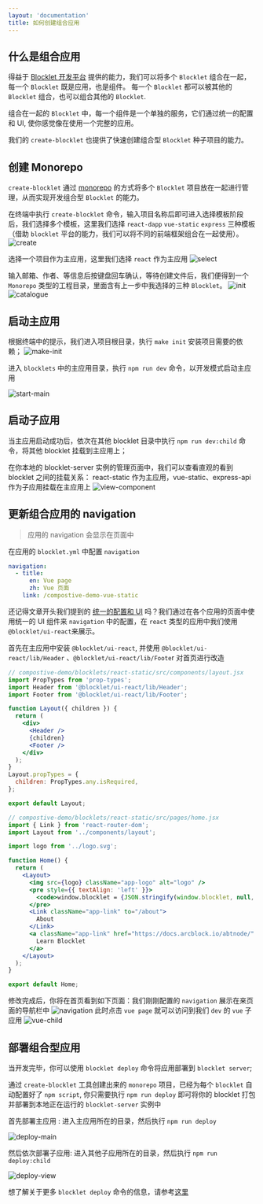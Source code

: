 ```yaml
---
layout: 'documentation'
title: 如何创建组合应用
---
```


## 什么是组合应用

得益于 [Blocklet 开发平台](https://developer.blocklet.io/docs/zh) 提供的能力，我们可以将多个 `Blocklet` 组合在一起，每一个 `Blocklet` 既是应用，也是组件。 每一个 `Blocklet` 都可以被其他的 `Blocklet` 组合，也可以组合其他的 `Blocklet`.

组合在一起的 `Blocklet` 中，每一个组件是一个单独的服务，它们通过统一的配置和 UI, 使你感觉像在使用一个完整的应用。

我们的 `create-blocklet` 也提供了快速创建组合型 `Blocklet` 种子项目的能力。

## 创建 Monorepo

`create-blocklet` 通过 [monorepo](https://en.wikipedia.org/wiki/Monorepo) 的方式将多个 `Blocklet` 项目放在一起进行管理，从而实现开发组合型 `Blocklet` 的能力。

在终端中执行 `create-blocklet` 命令，输入项目名称后即可进入选择模板阶段后，我们选择多个模板，这里我们选择 `react-dapp` `vue-static` `express` 三种模板（借助 `blocklet` 平台的能力，我们可以将不同的前端框架组合在一起使用）。
![create](./image/create.png)

选择一个项目作为主应用，这里我们选择 `react` 作为主应用
![select](./image/select.png)

输入邮箱、作者、等信息后按键盘回车确认，等待创建文件后，我们便得到一个 `Monorepo` 类型的工程目录，里面含有上一步中我选择的三种 `Blocklet`。
![init](./image/init.png)
![catalogue](./image/catalogue.png)

## 启动主应用

根据终端中的提示，我们进入项目根目录，执行 `make init` 安装项目需要的依赖；
![make-init](./image/make-init.png)

进入 `blocklets` 中的主应用目录，执行 `npm run dev` 命令，以开发模式启动主应用

![start-main](./image/start-main.png)

## 启动子应用

当主应用启动成功后，依次在其他 blocklet 目录中执行 `npm run dev:child` 命令，将其他 blocklet 挂载到主应用上；

在你本地的 blocklet-server 实例的管理页面中，我们可以查看直观的看到 blocklet 之间的挂载关系： react-static 作为主应用，vue-static、express-api 作为子应用挂载在主应用上
![view-component](./image/view-component.png)

## 更新组合应用的 navigation

> 应用的 navigation 会显示在页面中

在应用的 `blocklet.yml` 中配置 `navigation`

```yml
navigation:
  - title:
      en: Vue page
      zh: Vue 页面
    link: /compostive-demo-vue-static
```

还记得文章开头我们提到的 [统一的配置和 UI](#什么是组合应用) 吗？我们通过在各个应用的页面中使用统一的 UI 组件来 `navigation` 中的配置，在 `react` 类型的应用中我们使用`@blocklet/ui-react`来展示。

首先在主应用中安装 `@blocklet/ui-react`, 并使用 `@blocklet/ui-react/lib/Header` 、`@blocklet/ui-react/lib/Foote`r 对首页进行改造

```jsx
// compostive-demo/blocklets/react-static/src/components/layout.jsx
import PropTypes from 'prop-types';
import Header from '@blocklet/ui-react/lib/Header';
import Footer from '@blocklet/ui-react/lib/Footer';

function Layout({ children }) {
  return (
    <div>
      <Header />
      {children}
      <Footer />
    </div>
  );
}
Layout.propTypes = {
  children: PropTypes.any.isRequired,
};

export default Layout;
```

```jsx
// compostive-demo/blocklets/react-static/src/pages/home.jsx
import { Link } from 'react-router-dom';
import Layout from '../components/layout';

import logo from '../logo.svg';

function Home() {
  return (
    <Layout>
      <img src={logo} className="app-logo" alt="logo" />
      <pre style={{ textAlign: 'left' }}>
        <code>window.blocklet = {JSON.stringify(window.blocklet, null, 2)}</code>
      </pre>
      <Link className="app-link" to="/about">
        About
      </Link>
      <a className="app-link" href="https://docs.arcblock.io/abtnode/" target="_blank" rel="noopener noreferrer">
        Learn Blocklet
      </a>
    </Layout>
  );
}

export default Home;
```

修改完成后，你将在首页看到如下页面：我们刚刚配置的 `navigation` 展示在来页面的导航栏中
![navigation](./image/navigation.png)
此时点击 `vue page` 就可以访问到我们 `dev` 的 `vue` 子应用
![vue-child](./image/vue-child.png)

## 部署组合型应用

当开发完毕，你可以使用 `blocklet deploy` 命令将应用部署到 `blocklet server`;

通过 `create-blocklet` 工具创建出来的 `monorepo` 项目，已经为每个 `blocklet` 自动配置好了 `npm script`, 你只需要执行 `npm run deploy` 即可将你的 blocklet 打包并部署到本地正在运行的 `blocklet-server` 实例中

首先部署主应用 : 进入主应用所在的目录，然后执行 `npm run deploy`

![deploy-main](./image/deploy-main.png)

然后依次部署子应用: 进入其他子应用所在的目录，然后执行 `npm run deploy:child`

![deploy-view](./image/deploy-view.png)

想了解关于更多 `blocklet deploy` 命令的信息，请参考[这里](https://developer.blocklet.io/docs/zh/how-to/deploy)
